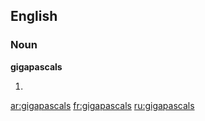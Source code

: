 ==English==

===Noun===
'''gigapascals'''

# {{plural of|[[gigapascal]]}}

[[ar:gigapascals]]
[[fr:gigapascals]]
[[ru:gigapascals]]